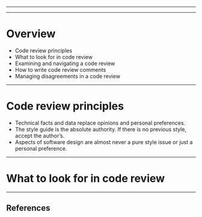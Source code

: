 


<Head>
  <title>How to apply a good code reviews</title>
</Head>

<Cover />

---

<Intro />

---

# Overview

<ul>
    <li>
        Code review principles
    </li>
    <li>
        What to look for in code review
    </li>
    <li>
        Examining and navigating a code review
    </li>
    <li>
        How to write code review comments
    </li>
    <li>
        Managing disagreements in a code review
    </li>
</ul>

---

# Code review principles

<ul>
    <Appear>
        <li>
          Technical facts and data replace opinions and personal preferences.
        </li>
        <li>
          The style guide is the absolute authority. If there is no previous style, accept the author’s.
        </li>
        <li>
          Aspects of software design are almost never a pure style issue or just a personal preference. 
        </li>
    </Appear>
</ul>

---

# What to look for in code review

---

## References

